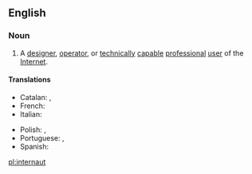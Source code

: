 {{also|Internaut}}
==English==

===Noun===
{{wikipedia}}
{{en-noun}}

# A [[designer]], [[operator]], or [[technically]] [[capable]] [[professional]] [[user]] of the [[Internet]].

====Translations====
{{trans-top|internaut}}
* Catalan: {{t|ca|internauta|m|f}}, {{t|ca|cibernauta|m|f}}
* French: {{t+|fr|internaute|m|f}}
* Italian: {{t-|it|internauta|m|f}}
{{trans-mid}}
* Polish: {{t+|pl|internauta|m}}, {{t+|pl|internautka|f}}
* Portuguese: {{t|pt|internauta|m|f}}, {{t|pt|cibernauta|m|f}}
* Spanish: {{t|es|cibernauta|m|f}}
{{trans-bottom}}

[[pl:internaut]]